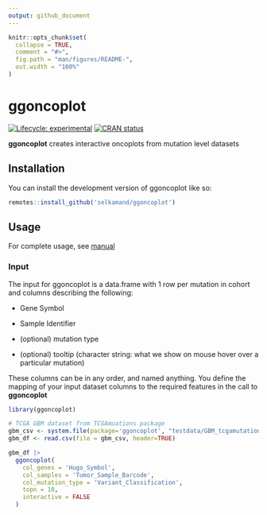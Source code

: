```yaml
---
output: github_document
---
```


<!-- README.md is generated from README.Rmd. Please edit that file -->

```r
knitr::opts_chunk$set(
  collapse = TRUE,
  comment = "#>",
  fig.path = "man/figures/README-",
  out.width = "100%"
)
```

# ggoncoplot

<!-- badges: start -->

[![Lifecycle: experimental](https://img.shields.io/badge/lifecycle-experimental-orange.svg)](https://lifecycle.r-lib.org/articles/stages.html#experimental) [![CRAN status](https://www.r-pkg.org/badges/version/ggoncoplot)](https://CRAN.R-project.org/package=ggoncoplot)

<!-- badges: end -->

**ggoncoplot** creates interactive oncoplots from mutation level datasets

## Installation

You can install the development version of ggoncoplot like so:

``` r
remotes::install_github('selkamand/ggoncoplot')
```

## Usage

For complete usage, see [manual](https://selkamand.github.io/ggoncoplot/articles/quick_start.html)

### Input

The input for ggoncoplot is a data.frame with 1 row per mutation in cohort and columns describing the following:

- Gene Symbol

- Sample Identifier 

- (optional) mutation type

- (optional) tooltip (character string: what we show on mouse hover over a particular mutation)


These columns can be in any order, and named anything. You define the mapping of your input dataset columns to the required features in the call to **ggoncoplot**


```r
library(ggoncoplot)

# TCGA GBM dataset from TCGAmuations package
gbm_csv <- system.file(package='ggoncoplot', "testdata/GBM_tcgamutations_mc3_maf.csv.gz")
gbm_df <- read.csv(file = gbm_csv, header=TRUE)

gbm_df |> 
  ggoncoplot(
    col_genes = 'Hugo_Symbol', 
    col_samples = 'Tumor_Sample_Barcode', 
    col_mutation_type = 'Variant_Classification', 
    topn = 10, 
    interactive = FALSE
  )
```

